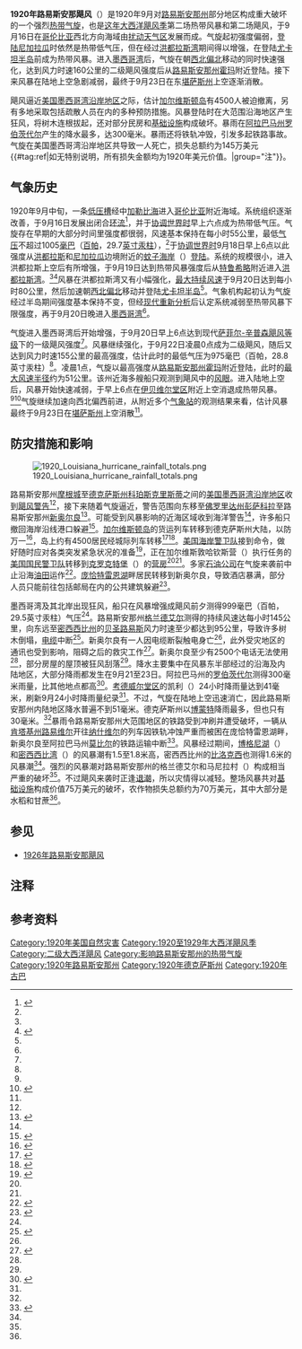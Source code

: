 {{noteTA
|G1=USState
}}
{{Infobox Hurricane
| Name=1920年路易斯安那飓风<br />{{lang|en|1920 Louisiana hurricane}}
| Type=飓风
| Year=1920
| Basin=Atl
| Image location=1920 Louisiana hurricane analysis 25 Sep 1920.jpg
| Image name=9月21日风暴的地面天气分析图
| Formed=1920年9月16日
| Dissipated=1920年9月23日
| 1-min winds=85
| Pressure=975
| Damages=1.45
| Inflated=0
| Fatalities=1
| Areas=[[牙买加|牙买加]]、[[古巴|古巴]]、[[路易斯安那州|路易斯安那州]]和[[德克萨斯州|德克萨斯州]]
| Hurricane season=[[1920年大西洋飓风季|1920年大西洋飓风季]]
}}
'''1920年路易斯安那飓风'''（{{lang-en|1920 Louisiana hurricane}}）是1920年9月对[[路易斯安那州|路易斯安那州]]部分地区构成重大破坏的一个强烈[[热带气旋|热带气旋]]，也是[[1920年大西洋飓风季|这年大西洋飓风季]]第二场热带风暴和第二场飓风，于9月16日在[[哥伦比亚|哥伦比亚]]西北方向海域由[[热带扰动|扰动天气区]]发展而成。气旋起初强度偏弱，[[登陆_(气象学)|登陆]][[尼加拉瓜|尼加拉瓜]]时依然是热带低气压，但在经过[[洪都拉斯湾|洪都拉斯湾]]期间得以增强，在登陆[[尤卡坦半岛|尤卡坦半岛]]前成为热带风暴。进入[[墨西哥湾|墨西哥湾]]后，气旋在朝[[罗盘方位|西北偏北]]移动的同时快速强化，达到风力时速160公里的二级飓风强度后从[[路易斯安那州|路易斯安那州]][[霍玛_(路易斯安那州)|霍玛]]附近登陆。接下来风暴在陆地上空急剧减弱，最终于9月23日在东[[堪萨斯州|堪萨斯州]]上空逐渐消散。

飓风逼近[[美国墨西哥湾沿岸地区|美国墨西哥湾沿岸地区]]之际，估计[[加尔维斯顿岛|加尔维斯顿岛]]有4500人被迫撤离，另有多地采取包括疏散人员在内的多种预防措施。风暴登陆时在大范围沿海地区产生狂风，将树木连根拔起，还对部分民房和[[基础设施|基础设施]]构成破坏。暴雨在[[阿拉巴马州|阿拉巴马州]][[罗伯茨代尔|罗伯茨代尔]]产生的降水最多，达300毫米。暴雨还将铁轨冲毁，引发多起铁路事故。气旋在美国墨西哥湾沿岸地区共导致一人死亡，损失总额约为145万美元{{#tag:ref|如无特别说明，所有损失金额均为1920年美元价值。|group="注"}}。

== 气象历史 ==
{{Storm path|1920 Atlantic hurricane 2 track.png}}
1920年9月中旬，一条[[低压槽|低压槽]]经中[[加勒比海|加勒比海]]进入[[哥伦比亚|哥伦比亚]]附近海域。系统组织逐渐改善，于9月16日发展出闭合[[大气环流|环流]]<ref name="Metadata">{{cite report | url = http://www.aoml.noaa.gov/hrd/hurdat/metadata_dec12.html | display-authors = etal | title = Documentation of Atlantic Tropical Cyclones Changes in HURDAT | author = Christopher W. Landsea | date = 2012-12 | work = Atlantic Oceanographic and Meteorological Laboratory | location = Miami, Florida | archiveurl = https://web.archive.org/web/20150930195553/http://www.aoml.noaa.gov/hrd/hurdat/metadata_dec12.html | publisher = National Oceanic and Atmospheric Administration | accessdate = 2016-12-27 | archivedate = 2015-09-30 | deadurl = no }}</ref>，并于[[协调世界时|协调世界时]]早上六点成为热带低气压。气旋存在早期的大部分时间里强度都很弱，风速基本保持在每小时55公里，最低[[气压|气压]]不超过1005[[巴|毫巴]]（[[帕斯卡|百帕]]，29.7[[英寸汞柱|英寸汞柱]]），<ref name="Metadata" />于[[协调世界时|协调世界时]]9月18日早上6点以此强度从[[洪都拉斯|洪都拉斯]]和[[尼加拉瓜|尼加拉瓜]]边境附近的[[蚊子海岸|蚊子海岸]]（{{lang|en|Mosquito Coast}}）[[登陆_(气象学)|登陆]]。系统的规模很小，进入洪都拉斯上空后有所增强，于9月19日达到热带风暴强度后从[[特鲁希略_(洪都拉斯)|特鲁希略]]附近进入[[洪都拉斯湾|洪都拉斯湾]]。<ref name="Metadata" /><ref name="HURDAT">{{cite web | author = [[国家飓风中心|National Hurricane Center]] | author2 = Hurricane Research Division | title = Atlantic hurricane best track (HURDAT version 2) | url = http://www.nhc.noaa.gov/data/hurdat/hurdat2-1851-2015-070616.txt | date = 2016-07-06 | accessdate = 2016-11-01 | publisher = United States National Oceanic and Atmospheric Administration | archiveurl = https://web.archive.org/web/20161004150702/http://www.nhc.noaa.gov/data/hurdat/hurdat2-1851-2015-070616.txt | deadurl = no | archivedate = 2016-10-04 | format = [[文本文件|TXT]] }}</ref>风暴在洪都拉斯湾又有小幅强化，[[最大持续风速|最大持续风速]]于9月20日达到每小时80公里，然后加速朝[[罗盘方位|西北偏北]]移动并登陆[[尤卡坦半岛|尤卡坦半岛]]<ref name="HURDAT" />。气象机构起初认为气旋经过半岛期间强度基本保持不变，但经[[大西洋飓风再分析计划|现代重新分析]]后认定系统减弱至热带风暴下限强度，再于9月20日晚进入[[墨西哥湾|墨西哥湾]]<ref name="Metadata" />。

气旋进入墨西哥湾后开始增强，于{{lang|en|[[协调世界时|UTC]]}}9月20日早上6点达到现代[[萨菲尔-辛普森飓风等级|萨菲尔-辛普森飓风等级]]下的一级飓风强度<ref name="HURDAT" />。风暴继续强化，于{{lang|en|UTC}}9月22日凌晨0点成为二级飓风，随后又达到风力时速155公里的最高强度，估计此时的最低气压为975毫巴（百帕，28.8英寸汞柱）<ref name="HURDAT" />。{{lang|en|UTC}}凌晨1点，气旋以最高强度从[[路易斯安那州|路易斯安那州]][[霍玛_(路易斯安那州)|霍玛]]附近登陆，此时的[[最大风速半径|最大风速半径]]约为51公里。该州近海多艘船只观测到飓风中的[[风眼|风眼]]。进入陆地上空后，风暴开始快速减弱，于{{lang|en|UTC}}早上6点在[[伊贝维尔堂区_(路易斯安那州)|伊贝维尔堂区]]附近上空消退成热带风暴。<ref name="HURDAT" /><ref name="MWR">{{cite journal | last = Cline | first = Isaac M. | title = Life History of Tropical Storm in Louisiana, September 21 and 22, 1920 | journal = Monthly Weather Review | date = 1920-09-01 | volume = 48 | issue = 9 | pages = 520–524 | doi = 10.1175/1520-0493(1920)48<520:LHOTSI>2.0.CO;2 | publisher = American Meteorological Society | url = https://docs.lib.noaa.gov/rescue/mwr/048/mwr-048-09-0520.pdf | accessdate = 2016-12-29 | deadurl = no | archiveurl = https://web.archive.org/web/20160304053507/http://docs.lib.noaa.gov/rescue/mwr/048/mwr-048-09-0520.pdf | format = PDF | archivedate = 2016-03-04 | bibcode = 1920MWRv...48..520C }}</ref>气旋继续加速向西北偏西前进，从附近多个[[气象站|气象站]]的观测结果来看，估计风暴最终于9月23日在[[堪萨斯州|堪萨斯州]]上空消散<ref name="Metadata" />。
{{clear}}

== 防灾措施和影响 ==
[[File:1920_Louisiana_hurricane_rainfall_totals.png|thumb]]

路易斯安那州[[摩根城_(路易斯安那州)|摩根城]]至[[德克萨斯州|德克萨斯州]][[科珀斯克里斯蒂_(德克萨斯州)|科珀斯克里斯蒂]]之间的[[美国墨西哥湾沿岸地区|美国墨西哥湾沿岸地区]]收到[[热带气旋警告|飓风警告]]<ref name="Coming Up" />，接下来随着气旋逼近，警告范围向东移至[[佛罗里达州|佛罗里达州]][[彭萨科拉_(佛罗里达州)|彭萨科拉]]至路易斯安那州[[新奥尔良|新奥尔良]]<ref name="Gulf People">{{cite news | title = Gulf People Flee Before Hurricane | date = 1920-09-21 | location = Washington, D.C. | accessdate = 2016-12-28 | newspaper = [[纽约时报|The New York Times]] | archivedate = 2016-12-28 | archiveurl = https://web.archive.org/web/20161228163700/http://article.archive.nytimes.com/1920/09/22/107002526.pdf?AWSAccessKeyId=AKIAJBTN455PTTBQQNRQ&Expires=1482943301&Signature=LmlABX%2FuEk0vKNupqExyLyd4Gr4%3D | url = http://article.archive.nytimes.com/1920/09/22/107002526.pdf?AWSAccessKeyId=AKIAJBTN455PTTBQQNRQ&Expires=1482943301&Signature=LmlABX%2FuEk0vKNupqExyLyd4Gr4%3D | publisher = The New York Times Company | deadurl = no | format = PDF }}</ref>。可能受到风暴影响的近海区域收到海洋警告<ref name="Coming Up" />，许多船只撤回海岸沿线港口躲避<ref name="Coming Up">{{cite news | title = Great Hurricane Nears Gulf Coast; Coming Up From Yucatan Peninsula | accessdate = 2016-12-28 | newspaper = The Washington Reporter | date = 1920-09-21 | pages = 1 | url = https://news.google.com/newspapers?id=30RiAAAAIBAJ&sjid=0XUNAAAAIBAJ&pg=5475,5006064&dq=hurricane&hl=en | agency = [[合众国际社|United Press International]] | location = New Orleans, Louisiana | archive-date = 2021-01-19 | archive-url = https://web.archive.org/web/20210119093423/https://news.google.com/newspapers?id=30RiAAAAIBAJ&sjid=0XUNAAAAIBAJ&pg=5475%2C5006064&dq=hurricane&hl=en | dead-url = no }}</ref>。[[加尔维斯顿岛|加尔维斯顿岛]]的货运列车转移到德克萨斯州大陆，以防万一<ref name="Nears Texas">{{cite news | title = Hurricane Nears Texas Coast | newspaper = The Washington Reporter | date = 1920-09-21 | location = Houston, Texas | url = https://news.google.com/newspapers?id=30RiAAAAIBAJ&sjid=0XUNAAAAIBAJ&pg=5475,5006064&dq=hurricane&hl=en | accessdate = 2016-12-29 | pages = 1, 10 | archive-date = 2021-01-19 | archive-url = https://web.archive.org/web/20210119093423/https://news.google.com/newspapers?id=30RiAAAAIBAJ&sjid=0XUNAAAAIBAJ&pg=5475%2C5006064&dq=hurricane&hl=en | dead-url = no }}</ref>，岛上约有4500居民经城际列车转移<ref name="Inhabitants">{{cite news | title = Ready to Move Inhabitants | newspaper = The Washington Reporter | date = 1920-09-21 | location = Galveston, Texas | url = https://news.google.com/newspapers?id=30RiAAAAIBAJ&sjid=0XUNAAAAIBAJ&pg=5475,5006064&dq=hurricane&hl=en | accessdate = 2016-12-29 | pages = 10 | archive-date = 2021-01-19 | archive-url = https://web.archive.org/web/20210119093423/https://news.google.com/newspapers?id=30RiAAAAIBAJ&sjid=0XUNAAAAIBAJ&pg=5475%2C5006064&dq=hurricane&hl=en | dead-url = no }}</ref><ref name="4,500">{{cite news | title = 4,500 Move Out of Galveston | url = http://article.archive.nytimes.com/1920/09/22/107002526.pdf?AWSAccessKeyId=AKIAJBTN455PTTBQQNRQ&Expires=1482973688&Signature=3ZMby1fwnnkSmW%2FN1uNR6YQvAOE%3D | accessdate = 2016-12-29 | newspaper = The New York Times | date = 1920-09-21 | location = Galveston, Texas | publisher = The New York Times Company}}</ref>。[[美国海岸警卫队|美国海岸警卫队]]接到命令，做好随时应对各类突发紧急状况的准备<ref name="NHC Acts">{{cite news | title = Weather Bureau Acts | newspaper = The Washington Reporter | date = 1920-09-21 | location = Washington, D.C. | url = https://news.google.com/newspapers?id=30RiAAAAIBAJ&sjid=0XUNAAAAIBAJ&pg=5475,5006064&dq=hurricane&hl=en | accessdate = 2016-12-29 | pages = 10 | archive-date = 2021-01-19 | archive-url = https://web.archive.org/web/20210119093423/https://news.google.com/newspapers?id=30RiAAAAIBAJ&sjid=0XUNAAAAIBAJ&pg=5475%2C5006064&dq=hurricane&hl=en | dead-url = no }}</ref>，正在加尔维斯敦哈钦斯营（{{lang|en|Camp Hutchings}}）执行任务的[[美国国民警卫队|美国国民警卫队]]转移到[[克罗克特堡|克罗克特堡]]（{{lang|en|Fort Crockett}}）的[[营房|营房]]<ref name="Inhabitants" /><ref name="4,500" />。多家[[石油业|石油公司]]在气旋来袭前中止沿海[[油田|油田]]运作<ref name="To Move">{{cite news | title = To Move Residents Off Island | accessdate = 2016-12-29 | newspaper = The New York Times | date = 1920-09-21 | deadurl = no | archiveurl = https://web.archive.org/web/20161229034404/http://article.archive.nytimes.com/1920/09/22/107002526.pdf?AWSAccessKeyId=AKIAJBTN455PTTBQQNRQ&Expires=1482983258&Signature=5gFob8ZahPVHfD%2FILrdhoMz4I4E%3D | url = http://article.archive.nytimes.com/1920/09/22/107002526.pdf?AWSAccessKeyId=AKIAJBTN455PTTBQQNRQ&Expires=1482983258&Signature=5gFob8ZahPVHfD%2FILrdhoMz4I4E%3D | location = Houston, Texas | archivedate = 2016-12-29 | format = PDF }}</ref>。[[庞恰特雷恩湖|庞恰特雷恩湖]]畔居民转移到新奥尔良，导致酒店暴满，部分人员只能前往包括邮局在内的公共建筑躲避<ref name="Small">{{cite news | title = Small Damage Has Been Done by Hurricane | url = https://news.google.com/newspapers?id=XXULAAAAIBAJ&sjid=-FMDAAAAIBAJ&pg=1706,3133086&dq=hurricane&hl=en | accessdate = 2016-12-29 | newspaper = The Evening Independent | date = 1920-09-22 | location = New Orleans, Louisiana | page = 10}}</ref>。

墨西哥湾及其北岸出现狂风，船只在风暴增强成飓风前夕测得999毫巴（百帕，29.5英寸汞柱）气压<ref name="Metadata" />。路易斯安那州[[格兰德艾尔_(路易斯安那州)|格兰德艾尔]]测得的持续风速达每小时145公里，向东远至[[密西西比州|密西西比州]]的[[贝圣路易斯_(密西西比州)|贝圣路易斯]]风力时速至少都达到95公里，导致许多树木倒塌，[[高压电线|电缆]]中断<ref name="LA Hurricanes">{{cite book | title = Louisiana Hurricane History | author2 = Hydrometeorological Prediction Center | url = http://www.wpc.ncep.noaa.gov/research/lahur.pdf | format = PDF | publisher = United States National Oceanic and Atmospheric Administration's National Weather Service | accessdate = 2016-12-29 | last1 = Roth | first1 = David M | archiveurl = https://web.archive.org/web/20161221212736/http://www.wpc.ncep.noaa.gov/research/lahur.pdf | deadurl = no | archivedate = 2016-12-21 }}</ref>。新奥尔良有一人因电缆断裂触电身亡<ref name="Metadata" />，此外受灾地区的通讯也受到影响，阻碍之后的救灾工作<ref name="Morgan City">{{cite news | title = Morgan City, in Main Path, Not Heard From | location = Washington, D.C. | accessdate = 2016-12-29 | newspaper = The Evening Independent | date = 1920-09-22 | page = 1 | url = https://news.google.com/newspapers?id=XXULAAAAIBAJ&sjid=-FMDAAAAIBAJ&pg=1706,3133086&dq=hurricane&hl=en}}</ref>。新奥尔良至少有2500个电话无法使用<ref name="MWR" />，部分房屋的屋顶被狂风刮落<ref name="Small" />。降水主要集中在风暴东半部经过的沿海及内陆地区，大部分降雨都发生在9月21至23日。阿拉巴马州的[[罗伯茨代尔|罗伯茨代尔]]测得300毫米雨量，比其他地点都高<ref name="rainfall">{{cite web | title = Rainfall Associated With Hurricanes (And Other Tropical Disturbances) | url = http://www.wpc.ncep.noaa.gov/tropical/rain/1956NHRPreportNo3.pdf | publisher = United States Weather Bureau's National Hurricane Research Project | accessdate = 2016-12-29 | last1 = Schoner | first1 = R.W. | archiveurl = https://web.archive.org/web/20160304065316/http://www.wpc.ncep.noaa.gov/tropical/rain/1956NHRPreportNo3.pdf | deadurl = no | last2 = Molansky | first2 = S. | page = 63 | archivedate = 2016-03-04 | format = PDF }}</ref>。[[考德威尔堂区_(路易斯安那州)|考德威尔堂区]]的凯利（{{lang|en|Kelly}}）24小时降雨量达到41毫米，刷新9月24小时降雨量纪录<ref name="LA Hurricanes" />。不过，气旋在陆地上空迅速消亡，因此路易斯安那州内陆地区降水普遍不到51毫米。德克萨斯州以[[博蒙特_(得克萨斯州)|博蒙特]]降雨最多，但也只有30毫米。<ref name="MWR" />暴雨令路易斯安那州大范围地区的铁路受到冲刷并遭受破坏，一辆从[[肯塔基州|肯塔基州]][[路易维尔_(肯塔基州)|路易维尔]]开往[[纳什维尔|纳什维尔]]的列车因铁轨冲蚀严重而被困在庞恰特雷恩湖畔，新奥尔良至阿拉巴马州[[莫比尔_(阿拉巴马州)|莫比尔]]的铁路运输中断<ref name="Sweeps">{{cite news | title = Great Hurricane is Sweeping the Atlantic Coast | url = https://news.google.com/newspapers?id=DjdUAAAAIBAJ&sjid=TjoNAAAAIBAJ&pg=2737,633684&dq=hurricane&hl=en | accessdate = 2016-12-29 | newspaper = Greensburg Daily Tribune | date = 1920-09-22 | location = Galveston, Texas; New Orelans, Louisiana | page = 1 | archive-date = 2020-11-06 | archive-url = https://web.archive.org/web/20201106103913/https://news.google.com/newspapers?id=DjdUAAAAIBAJ&sjid=TjoNAAAAIBAJ&pg=2737%2C633684&dq=hurricane&hl=en | dead-url = no }}</ref>。风暴经过期间，[[博格尼湖|博格尼湖]]（{{lang|en|Lake Borgne}}）和[[密西西比湾|密西西比湾]]（{{lang|en|Mississippi Sound}}）的风暴潮有1.5至1.8米高，密西西比州的[[比洛克西_(密西西比州)|比洛克西]]也测得1.6米的风暴潮<ref name="Metadata" />。强烈的风暴潮对路易斯安那州的格兰德艾尔和马尼拉村（{{lang|en|Manilla Village}}）构成相当严重的破坏<ref name="LA Hurricanes" />。不过飓风来袭时正逢[[潮汐|退潮]]，所以灾情得以减轻。整场风暴共对[[基础设施|基础设施]]构成价值75万美元的破坏，农作物损失总额约为70万美元，其中大部分是水稻和甘蔗<ref name="Metadata" />。
{{clear}}

== 参见 ==
{{portal|热带气旋}}
* [[1926年路易斯安那飓风|1926年路易斯安那飓风]]

== 注释 ==
{{Reflist|group="注"}}

== 参考资料 ==
{{Reflist|35em}}

[[Category:1920年美国自然灾害|Category:1920年美国自然灾害]]
[[Category:1920至1929年大西洋飓风季|Category:1920至1929年大西洋飓风季]]
[[Category:二级大西洋飓风|Category:二级大西洋飓风]]
[[Category:影响路易斯安那州的热带气旋|Category:影响路易斯安那州的热带气旋]]
[[Category:1920年路易斯安那州|Category:1920年路易斯安那州]]
[[Category:1920年德克萨斯州|Category:1920年德克萨斯州]]
[[Category:1920年古巴|Category:1920年古巴]]